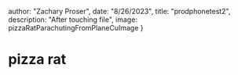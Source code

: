 




  author: "Zachary Proser",
  date: "8/26/2023",
  title: "prodphonetest2",
  description: "After touching file", 
  image: pizzaRatParachutingFromPlaneCuImage
 }

  
 # pizza rat 
  
